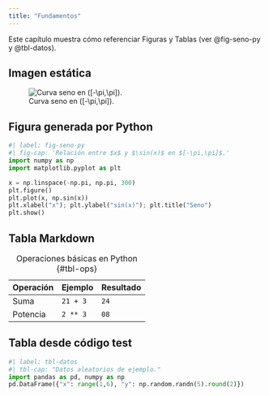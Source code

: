 ```yaml
---
title: "Fundamentos"
---
```


Este capítulo muestra cómo referenciar Figuras y Tablas (ver @fig-seno-py y @tbl-datos).

## Imagen estática

![Curva seno en (\[-\\pi,\\pi\]).](./images/seno.png){#fig-seno}

## Figura generada por Python

```python
#| label: fig-seno-py
#| fig-cap: 'Relación entre $x$ y $\sin(x)$ en $[-\pi,\pi]$.'
import numpy as np
import matplotlib.pyplot as plt

x = np.linspace(-np.pi, np.pi, 300)
plt.figure()
plt.plot(x, np.sin(x))
plt.xlabel("x"); plt.ylabel("sin(x)"); plt.title("Seno")
plt.show()
```

## Tabla Markdown

| Operación | Ejemplo  | Resultado |
|-----------|----------|-----------|
| Suma      | `21 + 3` | `24`      |
| Potencia  | `2 ** 3` | `08`       |

: Operaciones básicas en Python {#tbl-ops}

## Tabla desde código test

```python
#| label: tbl-datos
#| tbl-cap: "Datos aleatorios de ejemplo."
import pandas as pd, numpy as np
pd.DataFrame({"x": range(1,6), "y": np.random.randn(5).round(2)})
```